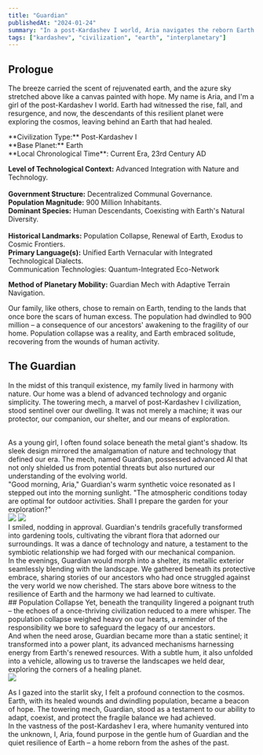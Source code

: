 ```yaml
---
title: "Guardian"
publishedAt: "2024-01-24"
summary: "In a post-Kardashev I world, Aria navigates the reborn Earth with Guardian, a towering mech that is not just a protector but a power plant and a vehicle. Amidst a dwindling population, their journey unfolds, echoing the harmonious coexistence of humanity and the healing planet."
tags: ["kardashev", "civilization", "earth", "interplanetary"]
---
```


## Prologue

The breeze carried the scent of rejuvenated earth, and the azure sky stretched above like a canvas painted with hope. My name is Aria, and I'm a girl of the post-Kardashev I world. Earth had witnessed the rise, fall, and resurgence, and now, the descendants of this resilient planet were exploring the cosmos, leaving behind an Earth that had healed.

<Alert>
**Civilization Type:** Post-Kardashev I<br/>
**Base Planet:** Earth<br/>
**Local Chronological Time**: Current Era, 23rd Century AD<br/>

**Level of Technological Context:** Advanced Integration with Nature and Technology.<br/>
<br/>
**Government Structure:** Decentralized Communal Governance.<br/>
**Population Magnitude:** 900 Million Inhabitants.<br/>
**Dominant Species:** Human Descendants, Coexisting with Earth's Natural Diversity.<br/>
<br/>
**Historical Landmarks:** Population Collapse, Renewal of Earth, Exodus to Cosmic Frontiers.<br/>
**Primary Language(s):** Unified Earth Vernacular with Integrated Technological Dialects.<br/>
Communication Technologies: Quantum-Integrated Eco-Network<br/>

**Method of Planetary Mobility:** Guardian Mech with Adaptive Terrain Navigation.
</Alert>

Our family, like others, chose to remain on Earth, tending to the lands that once bore the scars of human excess. The population had dwindled to 900 million – a consequence of our ancestors' awakening to the fragility of our home. Population collapse was a reality, and Earth embraced solitude, recovering from the wounds of human activity.
<br/>

## The Guardian

In the midst of this tranquil existence, my family lived in harmony with nature. Our home was a blend of advanced technology and organic simplicity. The towering mech, a marvel of post-Kardashev I civilization, stood sentinel over our dwelling. It was not merely a machine; it was our protector, our companion, our shelter, and our means of exploration.

<br />
As a young girl, I often found solace beneath the metal giant's shadow. Its sleek
design mirrored the amalgamation of nature and technology that defined our era. The
mech, named Guardian, possessed advanced AI that not only shielded us from potential
threats but also nurtured our understanding of the evolving world.
<br />
"Good morning, Aria," Guardian's warm synthetic voice resonated as I stepped out
into the morning sunlight. "The atmospheric conditions today are optimal for outdoor
activities. Shall I prepare the garden for your exploration?"
<div className="grid grid-cols-2 grid-rows-2 gap-1 overflow-clip rounded-lg">
  <Image
    width={600}
    height={400}
    src="/read/guardian/guardian0.jpg"
    caption="The Guardian is equipped with rolling air frame missiles, UAS, CUAS, jammers, a nuclear power genset by Helion and much more."
  />
  <Image
    width={600}
    height={400}
    src="/read/guardian/guardian1.jpg"
    caption="It also serves as a shelter. But I like our old Earth civilization type home more."
  />
</div>
I smiled, nodding in approval. Guardian's tendrils gracefully transformed into gardening
tools, cultivating the vibrant flora that adorned our surroundings. It was a dance
of technology and nature, a testament to the symbiotic relationship we had forged
with our mechanical companion.
<br/>
In the evenings, Guardian would morph into a shelter, its metallic exterior seamlessly
blending with the landscape. We gathered beneath its protective embrace, sharing
stories of our ancestors who had once struggled against the very world we now cherished.
The stars above bore witness to the resilience of Earth and the harmony we had learned
to cultivate.

<br/>
## Population Collapse
Yet, beneath the tranquility lingered a poignant truth – the echoes of a once-thriving
civilization reduced to a mere whisper. The population collapse weighed heavy on
our hearts, a reminder of the responsibility we bore to safeguard the legacy of our
ancestors.
<br />
And when the need arose, Guardian became more than a static sentinel; it transformed
into a power plant, its advanced mechanisms harnessing energy from Earth's renewed
resources. With a subtle hum, it also unfolded into a vehicle, allowing us to traverse
the landscapes we held dear, exploring the corners of a healing planet.
<br />
<Image
  width={1000}
  height={400}
  src="/read/guardian/guardian2.jpg"
  caption="Nature has healed.🍂"
/>

As I gazed into the starlit sky, I felt a profound connection to the cosmos. Earth,
with its healed wounds and dwindling population, became a beacon of hope. The towering
mech, Guardian, stood as a testament to our ability to adapt, coexist, and protect
the fragile balance we had achieved.
<br />
In the vastness of the post-Kardashev I era, where humanity ventured into the unknown,
I, Aria, found purpose in the gentle hum of Guardian and the quiet resilience of
Earth – a home reborn from the ashes of the past.